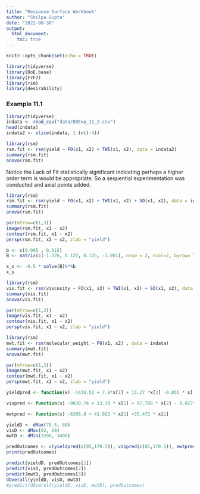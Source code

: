 ```yaml
---
title: "Response Surface Workbook"
author: "Shilpa Gupta"
date: "2022-08-30"
output: 
  html_document:
    toc: true
---
```


```r
knitr::opts_chunk$set(echo = TRUE)
```

```r
library(tidyverse)
library(DoE.base)
library(FrF2)
library(rsm)
library(desirability)
```

### Example 11.1

```r
library(tidyverse)
indata <- read_csv("data/DOExp_11_2.csv")
head(indata)
indata2 <- slice(indata, 1:(n()-4))
```


```r
library(rsm)
rsm.fit <- rsm(yield ~ FO(x1, x2) + TWI(x1, x2), data = indata2)
summary(rsm.fit)
anova(rsm.fit)
```

Notice the Lack of Fit statistically significant indicating perhaps a higher order term is would be appropriate. So a sequential experimentation was conducted and axial points added. 

```r
library(rsm)
rsm.fit <- rsm(yield ~ FO(x1, x2) + TWI(x1, x2) + SO(x1, x2), data = indata)
summary(rsm.fit)
anova(rsm.fit)
```


```r
par(mfrow=c(1,3))
image(rsm.fit, x1 ~ x2)
contour(rsm.fit, x1 ~ x2)
persp(rsm.fit, x1 ~ x2, zlab = "yield")
```

```r
b <- c(0.995 , 0.515)
B <- matrix(c(-1.376, 0.125, 0.125, -1.001), nrow = 2, ncol=2, byrow= TRUE)

x_s <- -0.5 * solve(B)%*%b
x_s
```

```r
library(rsm)
vis.fit <- rsm(viscosity ~ FO(x1, x2) + TWI(x1, x2) + SO(x1, x2), data = indata)
summary(vis.fit)
anova(vis.fit)
```

```r
par(mfrow=c(1,3))
image(vis.fit, x1 ~ x2)
contour(vis.fit, x1 ~ x2)
persp(vis.fit, x1 ~ x2, zlab = "yield")
```


```r
library(rsm)
mwt.fit <- rsm(molecular_weight ~ FO(x1, x2) , data = indata)
summary(mwt.fit)
anova(mwt.fit)
```

```r
par(mfrow=c(1,3))
image(mwt.fit, x1 ~ x2)
contour(mwt.fit, x1 ~ x2)
persp(mwt.fit, x1 ~ x2, zlab = "yield")
```


```r
yieldpred <- function(x) -1430.52 + 7.8*x[1] + 13.27 *x[2] -0.055 * x[1]^2 - 0.040 * x[2]^2  + 0.01 * x[1] * x[2]

vispred <- function(x) -9030.74 + 13.39 * x[1] + 97.708 * x[2] - 0.0275 * x[1]^2 - 0.2675 * x[2]^2 - 0.05 * x[1] * x[2]

mwtpred <- function(x) -6308.8 + 41.025 * x[1] +35.473 * x[2]

yieldD <- dMax(78.5, 80)
visD <- dMax(62, 68)
mwtD <- dMin(3200, 3400)

predOutcomes <- c(yieldpred(c(85,170.5)), vispred(c(85,170.5)), mwtpred(c(85,170.5)))
print(predOutcomes)
```

```r
predict(yieldD, predOutcomes[1])
predict(visD, predOutcomes[2])
predict(mwtD, predOutcomes[3])
dOverall(yieldD, visD, mwtD)
#predict(dOverall(yieldD, visD, mwtD), predOutcomes)
```